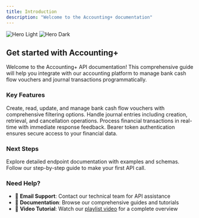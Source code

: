 ```yaml
---
title: Introduction
description: "Welcome to the Accounting+ documentation"
---
```


<img
  className="block dark:hidden"
  src="/images/acc-plus-dashboard.webp"
  alt="Hero Light"
/>
<img
  className="hidden dark:block"
  src="/images/acc-plus-dashboard.webp"
  alt="Hero Dark"
/>

## Get started with Accounting+

Welcome to the Accounting+ API documentation! This comprehensive guide will help you integrate with our accounting platform to manage bank cash flow vouchers and journal transactions programmatically.

### Key Features

<CardGroup cols={2}>
  <Card title="Voucher Management" icon="receipt">
    Create, read, update, and manage bank cash flow vouchers with comprehensive filtering options.
  </Card>
  <Card title="Journal Transactions" icon="book">
    Handle journal entries including creation, retrieval, and cancellation operations.
  </Card>
  <Card title="Real-time Processing" icon="bolt">
    Process financial transactions in real-time with immediate response feedback.
  </Card>
  <Card title="Secure Authentication" icon="shield-check">
    Bearer token authentication ensures secure access to your financial data.
  </Card>
</CardGroup>

### Next Steps

<CardGroup cols={2}>
  <Card title="API Reference" icon="code" href="/api-reference">
    Explore detailed endpoint documentation with examples and schemas.
  </Card>
  <Card title="Quickstart Guide" icon="rocket" href="/quickstart">
    Follow our step-by-step guide to make your first API call.
  </Card>
</CardGroup>

### Need Help?

- 📧 **Email Support**: Contact our technical team for API assistance
- 💬 **Documentation**: Browse our comprehensive guides and tutorials
- 🎥 **Video Tutorial**: Watch our [playlist video](https://www.youtube.com/playlist?list=PL-j9u6T81UtBaNtIT0_rYc461movwRGvY) for a complete overview

